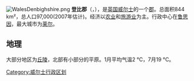 {{无来源|time=2022-4-27}}
[[File:WalesDenbighshire.png|right]]
'''登比郡'''（{{lang-cy|Sir Ddinbych}}，{{lang-en|Denbighshire}}），是[[英国|英国]][[威尔士|威尔士]]的一个[[郡_(英國)|郡]]。总面积844 km²，总人口97,000(2007年估计)。经济以[[农业|农业]]和[[旅游业|旅游业]]为主。行政中心在[[鲁思因|鲁思因]]，最大城市为[[莱尔_(威尔士)|莱尔]]。

== 地理 ==
大部分地区为[[丘陵|丘陵]]，北部有小部分的平原。1月平均气温2 °C，7月19 °C。

{{英国行政区划}}
{{威尔士行政区划}}
[[Category:威尔士行政区划|Category:威尔士行政区划]]
